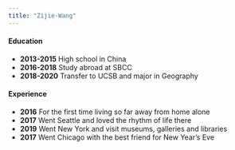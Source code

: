 ---
title: "Zijie-Wang"
---

#### Education
- **2013-2015** High school in China
- **2016-2018** Study abroad at SBCC
- **2018-2020** Transfer to UCSB and major in Geography

#### Experience
- **2016** For the first time living so far away from home alone
- **2017** Went Seattle and loved the rhythm of life there
- **2019** Went New York and visit museums, galleries and libraries
- **2017** Went Chicago with the best friend for New Year's Eve
